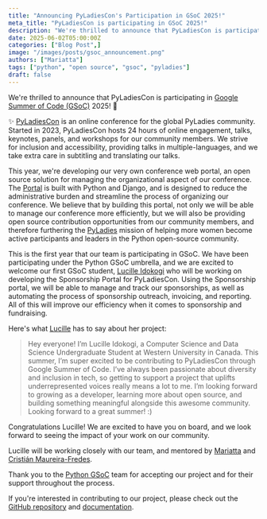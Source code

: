 ```yaml
---
title: "Announcing PyLadiesCon's Participation in GSoC 2025!"
meta_title: "PyLadiesCon is participating in GSoC 2025!"
description: "We're thrilled to announce that PyLadiesCon is participating in Google Summer of Code (GSoC) 2025! 🎉"
date: 2025-06-02T05:00:00Z
categories: ["Blog Post",]
image: "/images/posts/gsoc_announcement.png"
authors: ["Mariatta"]
tags: ["python", "open source", "gsoc", "pyladies"]
draft: false
---
```


We're thrilled to announce that PyLadiesCon is participating in [Google Summer of Code (GSoC)](https://summerofcode.withgoogle.com/) 2025! 🎉

✨ [PyLadiesCon](https://conference.pyladies.com) is an online conference for the global PyLadies community.
Started in 2023, PyLadiesCon hosts 24 hours of online engagement, talks, keynotes, panels, and workshops for our
community members. We strive for inclusion and accessibility, providing talks in multiple-languages,
and we take extra care in subtitling and translating our talks.

This year, we're developing our very own conference web portal, an open source solution for managing the organizational
aspect of our conference. The [Portal](https://portal.pyladies.com) is built with Python and Django,
and is designed to reduce the administrative burden and streamline the process of organizing our conference. We believe
that by building this portal, not only we will be able to manage our conference more efficiently, but we will also be
providing open source contribution opportunities from our community members, and therefore furthering the [PyLadies](https://pyladies.com)
mission of helping more women become active participants and leaders in the Python open-source community.

This is the first year that our team is participating in GSoC. We have been participating under the Python GSoC umbrella,
and we are excited to welcome our first GSoC student, [Lucille Idokogi](https://github.com/lidokogi) who will be working
on developing the Sponsorship Portal for PyLadiesCon. Using the Sponsorship portal, we will be able to manage
and track our sponsorships, as well as automating the process of sponsorship outreach, invoicing, and reporting. All of
this will improve our efficiency when it comes to sponsorship and fundraising.

Here's what [Lucille](https://www.linkedin.com/in/lucille-idokogi-216774304/) has to say about her project:

> Hey everyone! I’m Lucille Idokogi, a Computer Science and Data Science Undergraduate Student at Western University in Canada.
This summer, I’m super excited to be contributing to PyLadiesCon through Google Summer of Code. I’ve always been passionate about diversity and inclusion in tech, so getting to support a project that uplifts underrepresented voices really means a lot to me.
> I’m looking forward to growing as a developer, learning more about open source, and building something meaningful alongside this awesome community.
> Looking forward to a great summer! :)

Congratulations Lucille! We are excited to have you on board, and we look forward to seeing the impact of your work on our community.

Lucille will be working closely with our team, and mentored by [Mariatta](https://mariatta.ca) and [Cristián Maureira-Fredes](https://maureira.xyz/).

Thank you to the [Python GSoC](https://python-gsoc.org/) team for accepting our project and for their support throughout the process.

If you're interested in contributing to our project, please check out the [GitHub repository](https://github.com/pyladies/pyladiescon-portal)
and [documentation](https://pyladiescon-portal-docs.netlify.app/).

